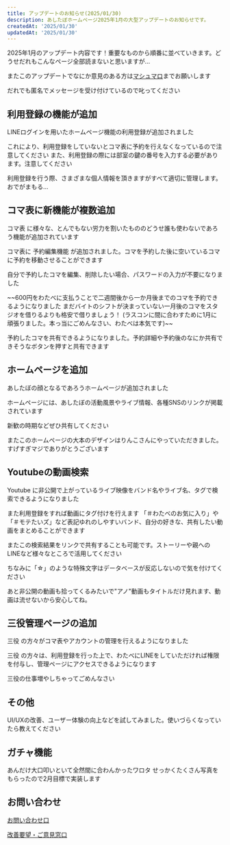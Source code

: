 ```yaml
---
title: アップデートのお知らせ(2025/01/30)
description: あしたぼホームページ2025年1月の大型アップデートのお知らせです。
createdAt: '2025/01/30'
updatedAt: '2025/01/30'
---
```


2025年1月の<span className='text-secondary'>アップデート</span>内容です！重要なものから順番に並べていきます。どうせだれもこんなページ全部読まないと思いますが…

またこの<span className='text-secondary'>アップデート</span>でなにか意見のある方は[マシュマロ](https://marshmallow-qa.com/pqvroxa4c7sq57k?t=OuA7tL&utm_medium=url_text&utm_source=promotion)までお願いします

だれでも匿名でメッセージを受け付けているので叱ってください

## 利用登録の機能が追加

LINEログインを用いた<span className='text-secondary'>ホームページ機能</span>の<span className='text-secondary'>利用登録</span>が追加されました

これにより、<span className='text-secondary'>利用登録</span>をしていないとコマ表に<span className='text-secondary'>予約</span>を行えなくなっているので注意してください
また、<span className='text-secondary'>利用登録</span>の際には部室の鍵の番号を入力する必要があります。注意してください

利用登録を行う際、さまざまな個人情報を頂きますがすべて適切に管理します。おでがまもる…

## コマ表に新機能が複数追加

<span className="text-secondary">コマ表</span>
に様々な、とんでもない労力を割いたもののどうせ誰も使わないであろう機能が追加されています

<span className="text-secondary">コマ表</span>に
<span className="text-secondary">予約編集機能</span>
が追加されました。コマを予約した後に空いているコマに予約を移動させることができます

自分で予約したコマを編集、削除したい場合、<span className='text-secondary'>パスワードの入力が不要</span>になりました

<span className="text-secondary">
	~~600円をわたべに支払うことで二週間後から一か月後までのコマを予約できるようになりました
	まだバイトのシフトが決まっていない一月後のコマをスタジオを借りるよりも格安で借りましょう！
	(ラスコンに間に合わすために1月に頑張りました。本っ当にごめんなさい、わたべは本気です)~~
</span>

予約したコマを共有できるようになりました。予約詳細や予約後のなにか共有できそうなボタンを押すと共有できます

## ホームページを追加

あしたぼの顔となるであろう<span className='text-secondary'>ホームページ</span>が追加されました

ホームページには、あしたぼの活動風景やライブ情報、各種SNSのリンクが掲載されています

新歓の時期などぜひ共有してください

またこのホームページの大本のデザインは<span className='text-secondary'>りんこさん</span>にやっていただきました。すげすぎマジでありがとうございます

## Youtubeの動画検索

<span className="text-secondary">Youtube</span>
に非公開で上がっているライブ映像をバンド名やライブ名、タグで検索できるようになりました

また<span className='text-secondary'>利用登録</span>をすれば動画にタグ付けを行えます
「<span className="text-accent">＃わたべのお気に入り</span>」や「<span className="text-accent">＃モテたいズ</span>」など表記ゆれのしやすいバンド、自分の好きな、共有したい動画をまとめることができます

またこの検索結果をリンクで共有することも可能です。ストーリーや親へのLINEなど様々なところで活用してください

ちなみに「☆」のような特殊文字はデータベースが反応しないので気を付けてください

あと非公開の動画も拾ってくるみたいで"アノ"動画もタイトルだけ見れます、動画は流せないから安心してね。

## 三役管理ページの追加

<span className="text-secondary">三役</span>
の方々がコマ表やアカウントの管理を行えるようになりました

<span className="text-secondary">三役</span>
の方々は、利用登録を行った上で、わたべにLINEをしていただければ権限を付与し、管理ページにアクセスできるようになります

三役の仕事増やしちゃってごめんなさい

## その他

UI/UXの改善、ユーザー体験の向上などを試してみました。使いづらくなっていたら教えてください

## ガチャ機能

あんだけ大口叩いといて全然間に合わんかったワロタ
せっかくたくさん写真をもらったので2月目標で実装します

## お問い合わせ

[お問い合わせ口](https://docs.google.com/forms/d/e/1FAIpQLSfjiJi5HDgaEhsUC5fk79ovoauTthCLIY5mtEuOrzdV6UWZeQ/viewform?usp=header)

[改善要望・ご意見窓口](https://docs.google.com/forms/d/e/1FAIpQLSfGTf-FXq9pihaIQb1fEjUuYsnhSg1rEbAVyapLJi7CiwkilQ/viewform?usp=header)
